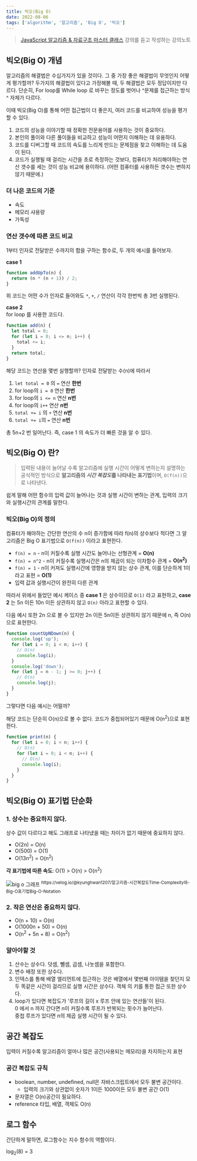 ```yaml
---
title: 빅오(Big O)
date: 2022-08-06
tags: ['algorithm', '알고리즘', 'Big O', '빅오']
---
```


> [JavaScript 알고리즘 & 자료구조 마스터 클래스](!https://www.udemy.com/course/best-javascript-data-structures/) 강의를 듣고 작성하는 강의노트

## 빅오(Big O) 개념

알고리즘의 해결법은 수십가지가 있을 것이다. 그 중 가장 좋은 해결법이 무엇인지 어떻게 평가할까? 두가지의 해결법이 있다고 가정해볼 때, 두 해결법은 모두 정답이지만 다르다. 단순히, For loop를 While loop 로 바꾸는 정도를 벗어나 ^문제를 접근하는 방식^ 자체가 다르다.

이때 빅오(Big O)를 통해 어떤 접근법이 더 좋은지, 여러 코드를 비교하여 성능을 평가할 수 있다.

1. 코드의 성능을 이야기할 때 정확한 전문용어를 사용하는 것이 중요하다.
2. 본인의 풀이와 다른 풀이들을 비교하고 성능이 어떤지 이해하는 데 유용하다.
3. 코드를 디버그할 때 코드의 속도를 느리게 만드는 문제점을 찾고 이해하는 데 도움이 된다.
4. 코드가 실행될 때 걸리는 시간을 초로 측정하는 것보다, 컴퓨터가 처리해야하는 연산 갯수를 세는 것이 성능 비교에 용이하다.
   (어떤 컴퓨터를 사용하든 갯수는 변하지 않기 때문에.)

### 더 나은 코드의 기준

- 속도
- 메모리 샤용량
- 가독성

### 연산 갯수에 따른 코드 비교

1부터 인자로 전달받은 수까지의 합을 구하는 함수로, 두 개의 예시를 들어보자.

**case 1**

```js
function addUpTo(n) {
  return (n * (n + 1)) / 2;
}
```

위 코드는 어떤 수가 인자로 들어와도 `*`, `+`, `/` 연산이 각각 한번씩 총 3번 실행된다.

**case 2**  
for loop 를 사용한 코드다.

```js
function add(n) {
  let total = 0;
  for (let i = 0; i <= n; i++) {
    total += i;
  }
  return total;
}
```

해당 코드는 연산을 몇번 실행할까? 인자로 전달받는 수(n)에 따라서

1. `let total = 0` 의 `=` 연산 **한번**
2. for loop의 `i = 0` 연산 **한번**
3. for loop의 `i <= n` 연산 **n번**
4. for loop의 `i++` 연산 **n번**
5. `total += i` 의 `+` 연산 **n번**
6. `total += i`의 `=` 연산 **n번**

총 5n+2 번 일어난다. 즉, case 1 의 속도가 더 빠른 것을 알 수 있다.

## 빅오(Big O) 란?

> 입력된 내용이 늘어날 수록 알고리즘에 실행 시간이 어떻게 변하는지 설명하는 공식적인 방식으로 **알고리즘의 *시간 복잡도*를 나타내는 표기법**이며, `O(f(n))`으로 나타낸다.

쉽게 말해 어떤 함수의 입력 값이 늘어나는 것과 실행 시간이 변하는 관계, 입력의 크기와 실행시간의 관계를 말한다.

### 빅오(Big O)의 정의

컴퓨터가 해야하는 간단한 연산의 수 n이 증가함에 따라 f(n)의 상수보다 적다면 그 알고리즘은 Big O 표기법으로 `O(f(n))` 이라고 표현한다.

- `f(n) = n` - n이 커질수록 실행 시간도 늘어나는 선형관계 = **O(n)**
- `f(n) = n^2` - n이 커질수록 실행시간은 n의 제곱이 되는 이차함수 관계 = **O(n<sup>2</sup>)**
- `f(n) = 1` - n이 커져도 실행시간에 영향을 받지 않는 상수 관계, 이를 단순하게 1이라고 표현 = **O(1)**
- 입력 값과 실행시간이 완전히 다른 관계

따라서 위에서 들었던 예시 케이스 중 **case 1** 은 상수이므로 `O(1)` 라고 표현하고, **case 2** 는 5n 이든 10n 이든 상관하지 않고 `O(n)` 아라고 표현할 수 있다.

다음 예시 또한 2n 으로 볼 수 있지만 2n 이든 5n이든 상관하지 않기 때문에 n, 즉 O(n)으로 표현한다.

```js
function countUpNDown(n) {
  console.log('up');
  for (let i = 0; i < n; i++) {
    // O(n)
    console.log(i);
  }
  console.log('down');
  for (let j = n - 1; j >= 0; j++) {
    // O(n)
    console.log(j);
  }
}
```

그렇다면 다음 예시는 어떨까?

해당 코드는 단순히 O(n)으로 볼 수 없다. 코드가 중첩되어있기 때문에 O(n<sup>2</sup>)으로 표현한다.

```js
function print(n) {
  for (let i = 0; i < n; i++) {
    // O(n)
    for (let i = 0; i < n; i++) {
      // O(n)
      console.log(i);
    }
  }
}
```

## 빅오(Big O) 표기법 단순화

### 1. 상수는 중요하지 않다.

상수 값이 다르다고 해도 그래프로 나타냈을 때는 차이가 없기 때문에 중요하지 않다.

- O(2n) = O(n)
- O(500) = O(1)
- O(13n<sup>2</sup>) = O(n<sup>2</sup>)

**각 표기법에 따른 속도**: O(1) > O(n) > O(n<sup>2</sup>)

<img src="/notes/algorithm/big-o.jpg" alt="big o 그래프" />
<sup>
  https://velog.io/@kyunghwan1207/알고리즘-시간복잡도Time-Complexity와-Big-O표기법Big-O-Notation
</sup>

### 2. 작은 연산은 중요하지 않다.

- O(n + 10) = O(n)
- O(1000n + 50) = O(n)
- O(n<sup>2</sup> + 5n + 8) = O(n<sup>2</sup>)

### 알아야할 것

1. 산수는 상수다. 덧셈, 뺄셈, 곱셈, 나눗셈을 포함한다.
2. 변수 배정 또한 상수다.
3. 인덱스를 통해 배열 엘리먼트에 접근하는 것은 배열에서 몇번째 아이템을 찾던지 모두 똑같은 시간이 걸리므로 실행 시간은 상수다. 객체 의 키를 통한 접근 또한 상수다.
4. loop가 있다면 복잡도가 '루프의 길이 x 루프 안에 있는 연산들'이 된다.  
   0 에서 n 까지 간다면 n이 커질수록 루프가 반복되는 횟수가 늘어난다.  
   중첩 루프가 있다면 n의 제곱 실행 시간이 될 수 있다.

## 공간 복잡도

입력이 커질수록 알고리즘이 얼마나 많은 공간(사용되는 메모리)을 차지하는지 표현

### 공간 복잡도 규칙

- boolean, number, undefined, null은 자바스크립트에서 모두 불변 공간이다.
  - 입력의 크기와 상관없이 숫자가 1이든 1000이든 모두 불변 공간 O(1)
- 문자열은 O(n)공간이 필요하다.
- reference 타입, 배열, 객체도 O(n)

## 로그 함수

간단하게 말하면, 로그함수는 지수 함수의 역함이다.

log<sub>2</sub>(8) = 3
